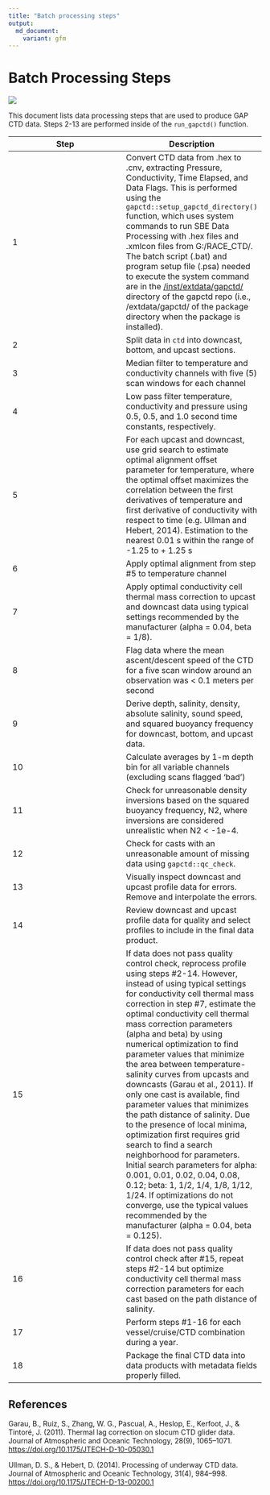 ```yaml
---
title: "Batch processing steps"
output:
  md_document:
    variant: gfm
---
```


# Batch Processing Steps

![](/doc/assets/gapctd_workflow.png)


This document lists data processing steps that are used to produce GAP CTD data. Steps 2-13 are performed inside of the `run_gapctd()` function.

| Step | Description |
|------------------------------------|------------------------------------|
| 1    | Convert CTD data from .hex to .cnv, extracting Pressure, Conductivity, Time Elapsed, and Data Flags. This is performed using the `gapctd::setup_gapctd_directory()` function, which uses system commands to run SBE Data Processing with .hex files and .xmlcon files from G:/RACE_CTD/. The batch script (.bat) and program setup file (.psa) needed to execute the system command are in the [/inst/extdata/gapctd/](/inst/extdata/gapctd/) directory of the gapctd repo (i.e., /extdata/gapctd/ of the package directory when the package is installed). |
| 2    | Split data in `ctd` into downcast, bottom, and upcast sections.
| 3    | Median filter to temperature and conductivity channels with five (5) scan windows for each channel |
| 4    | Low pass filter temperature, conductivity and pressure using 0.5, 0.5, and 1.0 second time constants, respectively. |
| 5    | For each upcast and downcast, use grid search to estimate optimal alignment offset parameter for temperature, where the optimal offset maximizes the correlation between the first derivatives of temperature and first derivative of conductivity with respect to time (e.g. Ullman and Hebert, 2014). Estimation to the nearest 0.01 s within the range of -1.25 to + 1.25 s |
| 6    | Apply optimal alignment from step #5 to temperature channel |
| 7    | Apply optimal conductivity cell thermal mass correction to upcast and downcast data using typical settings recommended by the manufacturer (alpha = 0.04, beta = 1/8). |
| 8    | Flag data where the mean ascent/descent speed of the CTD for a five scan window around an observation was < 0.1 meters per second |
| 9    | Derive depth, salinity, density, absolute salinity, sound speed, and squared buoyancy frequency for downcast, bottom, and upcast data. |
| 10   | Calculate averages by 1-m depth bin for all variable channels (excluding scans flagged 'bad') |
| 11   | Check for unreasonable density inversions based on the squared buoyancy frequency, N2, where inversions are considered unrealistic when N2 < -1e-4. |
| 12   | Check for casts with an unreasonable amount of missing data using `gapctd::qc_check`. |
| 13   | Visually inspect downcast and upcast profile data for errors. Remove and interpolate the errors. |
| 14   | Review downcast and upcast profile data for quality and select profiles to include in the final data product. |
| 15   | If data does not pass quality control check, reprocess profile using steps #2-14. However, instead of using typical settings for conductivity cell thermal mass correction in step #7, estimate the optimal conductivity cell thermal mass correction parameters (alpha and beta) by using numerical optimization to find parameter values that minimize the area between temperature-salinity curves from upcasts and downcasts (Garau et al., 2011). If only one cast is available, find parameter values that minimizes the path distance of salinity. Due to the presence of local minima, optimization first requires grid search to find a search neighborhood for parameters. Initial search parameters for alpha: 0.001, 0.01, 0.02, 0.04, 0.08, 0.12; beta: 1, 1/2, 1/4, 1/8, 1/12, 1/24. If optimizations do not converge, use the typical values recommended by the manufacturer (alpha = 0.04, beta = 0.125). |
| 16   | If data does not pass quality control check after #15, repeat steps #2-14 but optimize conductivity cell thermal mass correction parameters for each cast based on the path distance of salinity.
| 17   | Perform steps #1-16 for each vessel/cruise/CTD combination during a year.
| 18   | Package the final CTD data into data products with metadata fields properly filled. |


## References

Garau, B., Ruiz, S., Zhang, W. G., Pascual, A., Heslop, E., Kerfoot, J., & Tintoré, J. (2011). Thermal lag correction on slocum CTD glider data. Journal of Atmospheric and Oceanic Technology, 28(9), 1065–1071. [https://doi.org/10.1175/JTECH-D-10-05030.1](https://doi.org/10.1175/JTECH-D-10-05030.1)

Ullman, D. S., & Hebert, D. (2014). Processing of underway CTD data. Journal of Atmospheric and Oceanic Technology, 31(4), 984–998. [https://doi.org/10.1175/JTECH-D-13-00200.1](https://doi.org/10.1175/JTECH-D-13-00200.1)
